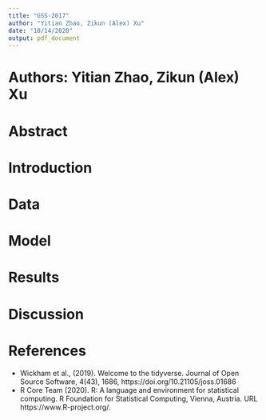 ```yaml
---
title: "GSS-2017"
author: "Yitian Zhao, Zikun (Alex) Xu"
date: "10/14/2020"
output: pdf_document
---
```

# Authors: Yitian Zhao, Zikun (Alex) Xu

# Abstract

# Introduction

# Data

# Model

# Results
# Discussion 

# References
- Wickham et al., (2019). Welcome to the tidyverse. Journal of Open
  Source Software, 4(43), 1686, https://doi.org/10.21105/joss.01686
- R Core Team (2020). R: A language and environment for statistical
  computing. R Foundation for Statistical Computing, Vienna, Austria.
  URL https://www.R-project.org/.